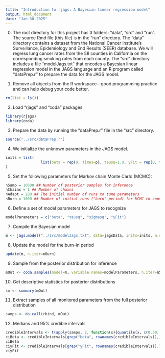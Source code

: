 ```yaml
---
title: "Introduction to rjags: A Bayesian linear regression model"
output: html_document
date: "Jan-30-2025"
---
```

0. The root directory for this project has 3 folders: "data", "src" and "run". The source Rmd file (this file) is in the "run" directory. The "data" directory contains a dataset from the National Cancer Institute's Surveillance, Epidemiology and End Results (SEER) database. We will regress lung cancer rates from the 58 counties in California on the corresponding smoking rates from each county. The "src" directory includes a file "modelJags.txt" that encodes a Bayesian linear regression model in the JAGS language and an R program called "dataPrep.r" to prepare the data for the JAGS model. 

1. Remove all objects from the R workspace---good programming practice and can help debug your code better.
```r
rm(list = ls())
```

2. Load "rjags" and "coda" packages
```r
library(rjags)
library(coda)
```

3. Prepare the data by running the "dataPrep.r" file in the "src" directory. 
```r
source("../src/dataPrep.r")
```

4. We initialize the unknown parameters in the JAGS model. 
```r
inits = list(
                list(beta = rep(0, times=p), tausq=1.0, yFit = rep(0, times=N))
)
```

5. Set the following parameters for Markov chain Monte Carlo (MCMC):
```r
nSamp = 10000 ## Number of posterior samples for inference
nChains = 1 ## Number of chains
nAdapt = 200 ## The initial number of runs to tune parameters
nBurn = 1000 ## Number of initial runs ("burn" period) for MCMC to converge
```

6. Define a set of model parameters for JAGS to recognize
```r
modelParameters = c("beta", "tausq", "sigmasq", "yFit")
```

7. Compile the Bayesian model
```r
m <- jags.model("../src/modelJags.txt", data=jagsData, inits=inits, n.chains=nChains, n.adapt=nAdapt)
```

8. Update the model for the burn-in period
```r
update(m, n.iter=nBurn)
```

9. Sample from the posterior distribution for inference
```r
mOut <- coda.samples(model=m, variable.names=modelParameters, n.iter=nSamp)
```

10. Get descriptive statistics for posterior distributions
```r
sm <- summary(mOut)
```

11. Extract samples of all monitored parameters from the full posterior distribution
```r
samps <- do.call(rbind, mOut)
```

12. Medians and 95% credible intervals
```r
credibleIntervals <- t(apply(samps, 2, function(x){quantile(x, c(0.50, 0.025, 0.975))}))
ciBeta <- credibleIntervals[grep("beta", rownames(credibleIntervals)),]
ciBeta
ciyFit <- credibleIntervals[grep("yFit", rownames(credibleIntervals)),]
ciyFit
```
